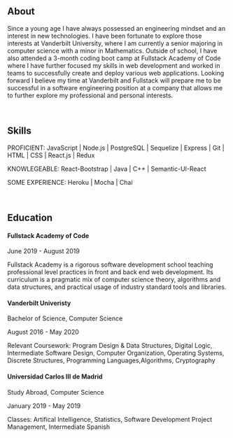 ## About

Since a young age I have always possessed an engineering mindset
and an interest in new technologies. I have been fortunate to
explore those interests at Vanderbilt University, where I am currently
a senior majoring in computer science with a minor in Mathematics.
Outside of school, I have also attended a 3-month coding boot camp
at Fullstack Academy of Code where I have further focused my
skills in web development and worked in teams to successfully
create and deploy various web applications. Looking forward I
believe my time at Vanderbilt and Fullstack will prepare me to
be successful in a software engineering position at a company
that allows me to further explore my professional and personal interests.

<br />

## Skills

PROFICIENT: JavaScript | Node.js | PostgreSQL | Sequelize | Express | Git | HTML | CSS | React.js | Redux

KNOWLEGEABLE: React-Bootstrap | Java | C++ | Semantic-UI-React

SOME EXPERIENCE: Heroku | Mocha | Chai

<br />

## Education

#### Fullstack Academy of Code

June 2019 - August 2019

Fullstack Academy is a rigorous software development school teaching
professional level practices in front and back end web development.
Its curriculum is a pragmatic mix of computer science theory, algorithms
and data structures, and practical usage of industry standard
tools and libraries.

#### Vanderbilt Univeristy

Bachelor of Science, Computer Science

August 2016 - May 2020

Relevant Coursework:​ Program Design & Data Structures, Digital Logic,
Intermediate Software Design, Computer Organization, Operating Systems,
Discrete Structures, Programming Languages,Algorithms, Cryptography

#### Universidad Carlos III de Madrid

Study Abroad, Computer Science

January 2019 - May 2019

Classes: Artifical Intelligence, Statistics, Software Development Project Management, Intermediate Spanish
